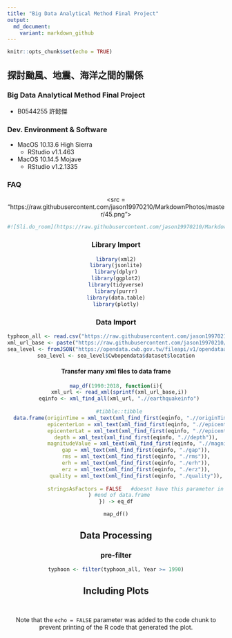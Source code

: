 ```yaml
---
title: "Big Data Analytical Method Final Project"
output:
  md_document:
    variant: markdown_github
---
```


```r
knitr::opts_chunk$set(echo = TRUE)
```

## 探討颱風、地震、海洋之間的關係
### Big Data Analytical Method Final Project
- B0544255 許懿傑

### Dev. Environment & Software
- MacOS 10.13.6 High Sierra
  - RStudio v1.1.463
- MacOS 10.14.5 Mojave
  - RStudio v1.2.1335

### FAQ
<div align = center><src = "https://raw.githubusercontent.com/jason19970210/MarkdownPhotos/master/45.png">
```r
#![Sli.do_room](https://raw.githubusercontent.com/jason19970210/MarkdownPhotos/master/45.png)
```

### Library Import

```r
library(xml2)
library(jsonlite)
library(dplyr)
library(ggplot2)
library(tidyverse)
library(purrr)
library(data.table)
library(plotly)
```

### Data Import

```r
typhoon_all <- read.csv("https://raw.githubusercontent.com/jason19970210/BigDataAnalyticalMethods/master/Final/Data/typhoon/typhoon_web_table.csv",stringsAsFactors = F)
xml_url_base <- paste("https://raw.githubusercontent.com/jason19970210/BigDataAnalyticalMethods/master/Final/Data/earthquake/CWB-EQ-Catalog-%d","xml",sep = ".")
sea_level <- fromJSON("https://opendata.cwb.gov.tw/fileapi/v1/opendataapi/C-B0048-001?Authorization=CWB-64CBB768-EE64-4FD2-AED5-0A68D1A48B79&downloadType=WEB&format=JSON")
sea_level <- sea_level$Cwbopendata$dataset$location
```

#### Transfer many xml files to data frame
```r
map_df(1990:2018, function(i){
  xml_url <- read_xml(sprintf(xml_url_base,i))
  eqinfo <- xml_find_all(xml_url, ".//earthquakeinfo")
  
  #tibble::tibble
  data.frame(originTime = xml_text(xml_find_first(eqinfo, ".//originTime")),
             epicenterLon = xml_text(xml_find_first(eqinfo, ".//epicenterLon")),
             epicenterLat = xml_text(xml_find_first(eqinfo, ".//epicenterLat")),
             depth = xml_text(xml_find_first(eqinfo, ".//depth")),
             magnitudeValue = xml_text(xml_find_first(eqinfo, ".//magnitudeValue")),
             gap = xml_text(xml_find_first(eqinfo, "./gap")),
             rms = xml_text(xml_find_first(eqinfo, "./rms")),
             erh = xml_text(xml_find_first(eqinfo, "./erh")),
             erz = xml_text(xml_find_first(eqinfo, "./erz")),
             quality = xml_text(xml_find_first(eqinfo, "./quality")),
             
             stringsAsFactors = FALSE   #doesnt have this parameter in tibble
  ) #end of data.frame
}) -> eq_df
```

`map_df()`

## Data Processing


### pre-filter

```r
typhoon <- filter(typhoon_all, Year >= 1990)
```

## Including Plots

```r

```


```r

```
Note that the `echo = FALSE` parameter was added to the code chunk to prevent printing of the R code that generated the plot.
